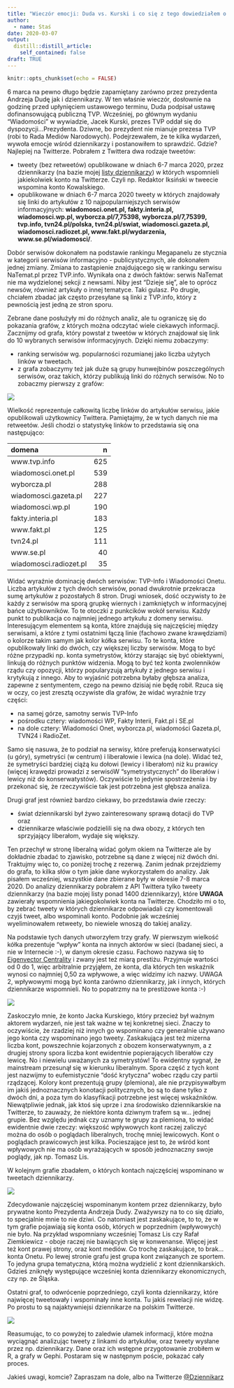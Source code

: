 ```yaml
---
title: "Wieczór emocji: Duda vs. Kurski i co się z tego dowiedziałem o dziennikarzach i serwisach informacyjnych?"
author:
  - name: Staś
date: 2020-03-07
output:
  distill::distill_article:
    self_contained: false
draft: TRUE
---
```


```r
knitr::opts_chunk$set(echo = FALSE)
```

6 marca na pewno długo będzie zapamiętany zarówno przez prezydenta Andrzeja Dudę jak i dziennikarzy. W ten właśnie wieczór, dosłownie na godzinę przed upłynięciem ustawowego terminu, Duda podpisał ustawę dofinansowującą publiczną TVP. Wcześniej, po głównym wydaniu "Wiadomości" w wywiadzie, Jacek Kurski, prezes TVP oddał się do dyspozycji...Prezydenta. Dziwne, bo prezydent nie mianuje prezesa TVP (robi to Rada Mediów Narodowych). Podejrzewałem, że te kilka wydarzeń, wywoła emocje wśród dziennikarzy i postanowiłem to sprawdzić. Gdzie? Najlepiej na Twitterze. Pobrałem z Twittera dwa rodzaje tweetów:

-   tweety (bez retweetów) opublikowane w dniach 6-7 marca 2020, przez dziennikarzy (na bazie mojej [listy dziennikarzy](https://twitter.com/i/lists/465512)) w których wspomnieli jakiekolwiek konto na Twitterze. Czyli np. Redaktor Iksiński w tweecie wspomina konto Kowalskiego.
-   opublikowane w dniach 6-7 marca 2020 tweety w których znajdowały się linki do artykułów z 10 najpopularniejszych serwisów informacyjnych: **wiadomosci.onet.pl, fakty.interia.pl, wiadomosci.wp.pl, wyborcza.pl/7,75398, wyborcza.pl/7,75399, tvp.info, tvn24.pl/polska, tvn24.pl/swiat, wiadomosci.gazeta.pl, wiadomosci.radiozet.pl, www.fakt.pl/wydarzenia, www.se.pl/wiadomosci/**.

Dobór serwisów dokonałem na podstawie rankingu Megapanelu ze stycznia w kategorii serwisów informacyjno - publicystycznych, ale dokonałem jednej zmiany. Zmiana to zastąpienie znajdującego się w rankingu serwisu NaTemat.pl przez TVP.info. Wynikała ona z dwóch faktów: serwis NaTemat nie ma wydzielonej sekcji z newsami. Niby jest "Dzieje się", ale to oprócz newsów, również artykuły o innej tematyce. Taki gulasz. Po drugie, chciałem zbadać jak często przesyłane są linki z TVP.info, który z pewnością jest jedną ze stron sporu.

Zebrane dane posłużyły mi do różnych analiz, ale tu ograniczę się do pokazania grafów, z których można odczytać wiele ciekawych informacji. Zacznijmy od grafa, który powstał z tweetów w których znajdował się link do 10 wybranych serwisów informacyjnych. Dzięki niemu zobaczymy:

-   ranking serwisów wg. popularności rozumianej jako liczba użytych linków w tweetach.
-   z grafa zobaczymy też jak duże są grupy hunwejbinów poszczególnych serwisów, oraz takich, którzy publikują linki do różnych serwisów. No to zobaczmy pierwszy z grafów:

![](images/wspomnienia_artykulow_serwisow_informacyjnych-06-07-2020.png)

Wielkość reprezentuje całkowitą liczbę linków do artykułów serwisu, jakie opublikowali użytkownicy Twittera. Pamiętajmy, że w tych danych nie ma retweetów. Jeśli chodzi o statystykę linków to przedstawia się ona następująco:

| domena                 |   n |
|:-----------------------|----:|
| www.tvp.info           | 625 |
| wiadomosci.onet.pl     | 539 |
| wyborcza.pl            | 288 |
| wiadomosci.gazeta.pl   | 227 |
| wiadomosci.wp.pl       | 190 |
| fakty.interia.pl       | 183 |
| www.fakt.pl            | 125 |
| tvn24.pl               | 111 |
| www.se.pl              |  40 |
| wiadomosci.radiozet.pl |  35 |

Widać wyraźnie dominację dwóch serwisów: TVP-Info i Wiadomości Onetu. Liczba artykułów z tych dwóch serwisów, ponad dwukrotnie przekracza sumę artykułów z pozostałych 8 stron. Drugi wniosek, dość oczywisty to że każdy z serwisów ma sporą grupkę wiernych i zamkniętych w informacyjnej bańce użytkowników. To te otoczki z punkcików wokół serwisu. Każdy punkt to publikacja co najmniej jednego artykułu z domeny serwisu. Interesującym elementem są konta, które znajdują się najczęściej między serwisami, a które z tymi ostatnimi łączą linie (fachowo zwane krawędziami) o kolorze takim samym jak kolor kółka serwisu. To te konta, które opublikowały linki do dwóch, czy większej liczby serwisów. Mogą to być różne przypadki np. konta symetrystów, którzy starając się być obiektywni, linkują do różnych punktów widzenia. Mogą to być też konta zwolenników rządu czy opozycji, którzy popularyzują artykuły z jednego serwisu i krytykują z innego. Aby to wyjaśnić potrzebna byłaby głębsza analiza, zapewne z sentymentem, czego na pewno dzisiaj nie będę robił. Rzuca się w oczy, co jest zresztą oczywiste dla grafów, że widać wyraźnie trzy części:

-   na samej górze, samotny serwis TVP-Info
-   pośrodku cztery: wiadomości WP, Fakty Interii, Fakt.pl i SE.pl
-   na dole cztery: Wiadomości Onet, wyborcza.pl, wiadomości Gazeta.pl, TVN24 i RadioZet.

Samo się nasuwa, że to podział na serwisy, które preferują konserwatyści (u góry), symetryści (w centrum) i liberałowie i lewica (na dole). Widać też, że symetryści bardziej ciążą ku dołowi (lewicy i liberałom) niż ku prawicy (więcej krawędzi prowadzi z serwisóW "symetrystycznych" do liberałów i lewicy niż do konserwatystów). Oczywiście to jedynie spostrzeżenia i by przekonać się, że rzeczywiście tak jest potrzebna jest głębsza analiza.

Drugi graf jest również bardzo ciekawy, bo przedstawia dwie rzeczy:

-   świat dziennikarski był żywo zainteresowany sprawą dotacji do TVP oraz
-   dziennikarze właściwie podzielili się na dwa obozy, z których ten sprzyjający liberałom, wydaje się większy.

Ten przechył w stronę liberalną widać gołym okiem na Twitterze ale by dokładnie zbadać to zjawisko, potrzebne są dane z więcej niż dwóch dni. Traktujmy więc to, co poniżej trochę z rezerwą. Zanim jednak przejdziemy do grafa, to kilka słów o tym jakie dane wykorzystałem do analizy. Jak pisałem wcześniej, wszystkie dane zbierane były w okresie 7-8 marca 2020. Do analizy dziennikarzy pobrałem z API Twittera tylko tweety dziennikarzy (na bazie mojej listy ponad 1400 dziennikarzy), które **UWAGA** zawierały wspomnienia jakiegokolwiek konta na Twitterze. Chodziło mi o to, by zebrać tweety w których dziennikarze odpowiadali czy komentowali czyjś tweet, albo wspominali konto. Podobnie jak wcześniej wyeliminowałem retweety, bo niewiele wnoszą do takiej analizy.

Na podstawie tych danych utworzyłem trzy grafy. W pierwszym wielkość kółka prezentuje "wpływ" konta na innych aktorów w sieci (badanej sieci, a nie w Internecie :-), w danym okresie czasu. Fachowo nazywa się to [Eigenvector Centrality](https://en.wikipedia.org/wiki/Eigenvector_centrality) i zwany jest też miarą prestiżu. Przyjmuje wartości od 0 do 1, więc arbitralnie przyjąłem, że konta, dla których ten wskaźnik wynosi co najmniej 0,50 za wpływowe, a więc widzimy ich nazwy. UWAGA 2, wpływowymi mogą być konta zarówno dziennikarzy, jak i innych, których dziennikarze wspomnieli. No to popatrzmy na te prestiżowe konta :-)

![](images/dziennikarze_06-07-marca-2020_eigenvector-prestiz.png)

Zaskoczyło mnie, że konto Jacka Kurskiego, który przecież był ważnym aktorem wydarzeń, nie jest tak ważne w tej konkretnej sieci. Znaczy to oczywiście, że rzadziej niż innych go wspominano czy generalnie używano jego konta czy wspominano jego tweety. Zaskakująca jest też mizerna liczba kont, powszechnie kojarzonych z obozem konserwatywnym, a z drugiej strony spora liczba kont ewidentnie popierających liberałów czy lewicę. No i niewielu uważanych za symetrystów! To ewidentny sygnał, że mainstream przesunął się w kierunku liberalnym. Spora część z tych kont jest nazwijmy to eufemistycznie "dość krytyczna" wobec rządu czy partii rządzącej. Kolory kont prezentują grupy (plemiona), ale nie przypisywałbym im jakiś jednoznacznych konotacji politycznych, bo są to dane tylko z dwóch dni, a poza tym do klasyfikacji potrzebne jest więcej wskaźników. Niewątpliwie jednak, jak ktoś się uprze i zna środowisko dziennikarskie na Twitterze, to zauważy, że niektóre konta dziwnym trafem są w... jednej grupie. Bez względu jednak czy uznamy te grupy za plemiona, to widać ewidentnie dwie rzeczy: większość wpływowych kont raczej zaliczyć można do osób o poglądach liberalnych, trochę mniej lewicowych. Kont o poglądach prawicowych jest kilka. Pocieszające jest to, że wśród kont wpływowych nie ma osób wyrażających w sposób jednoznaczny swoje poglądy, jak np. Tomasz Lis.

W kolejnym grafie zbadałem, o których kontach najczęściej wspominano w tweetach dziennikarzy.

![](images/dziennikarze_06-07-marca-2020_in_degree.png)

Zdecydowanie najczęściej wspominanym kontem przez dziennikarzy, było prywatne konto Prezydenta Andrzeja Dudy. Zważywszy na to co się działo, to specjalnie mnie to nie dziwi. Co natomiast jest zaskakujące, to to, że w tym grafie pojawiają się konta osób, których w poprzednim (wpływowych) nie było. Na przykład wspomniany wcześniej Tomasz Lis czy Rafał Ziemkiewicz - oboje raczej nie bawiących się w konwenanse. Więcej jest też kont prawej strony, oraz kont mediów. Co trochę zaskakujące, to brak...konta Onetu. Po lewej stronie grafu jest grupa kont związanych ze sportem. To jedyna grupa tematyczna, którą można wydzielić z kont dziennikarskich. Gdzieś zniknęły występujące wcześniej konta dziennikarzy ekonomicznych, czy np. ze Śląska.

Ostatni graf, to odwrócenie poprzedniego, czyli konta dziennikarzy, które najwięcej tweetowały i wspominały inne konta. Tu jakiś rewelacji nie widzę. Po prostu to są najaktywniejsi dziennikarze na polskim Twitterze.

![](images/dziennikarze_06-07-marca-2020_out_degree.png)

Reasumując, to co powyżej to zaledwie ułamek informacji, które można wyciągnąć analizując tweety z linkami do artykułów, oraz tweety wysłane przez np. dziennikarzy. Dane oraz ich wstępne przygotowanie zrobiłem w R, a grafy w Gephi. Postaram się w następnym poście, pokazać cały proces.

Jakieś uwagi, komcie? Zapraszam na dole, albo na Twitterze [@Dziennikarz](<https://twietter.com/dziennikarz>)
